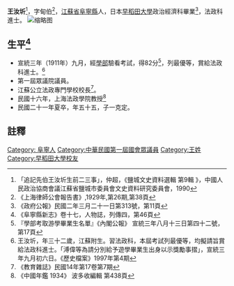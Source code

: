 {{明清人物信息框
| 姓名 = 王汝圻
| 原名 =
| 圖片名稱=  王汝圻.jpg
| 圖片大小 = 220px
| 圖片說明 =  
| 最高職務 =  
| 國家 =  
| 爵位 =
| 籍貫 = [[江蘇省|江蘇省]][[阜寧縣|阜寧縣]]
| 族裔 =  
| 旗籍 =  
| 字號 = 字甸伯
| 諡號 = 
| 出生日期 = 
| 出生地點 =
| 逝世日期 =  
| 逝世地點 = 
| 墓葬 = 
| 配偶 =  
| 親屬 =   
| 出身 = 
* 宣統三年進士出身
| 經歷 = 
| 著作 =  
*
*
*
}}
'''王汝圻'''{{BD|1878年|8月13日|1932年|3月||catIdx=W王}}<ref>「追記先伯王汝圻生前二三事」，仲超，《鹽城文史資料選輯 第9輯 》，中國人民政治協商會議江蘇省鹽城市委員會文史資料研究委員會，1990</ref>，字甸伯<ref>《上海律師公會報告書》,1929年,第26期,第38頁</ref>，[[江蘇省|江蘇省]][[阜寧縣|阜寧縣]]人，日本[[早稻田大學|早稻田大學]]政治經濟科畢業<ref>《政府公報》民國二年三月二十一日第313號，第11頁</ref>，法政科進士。
[[File:宣統三年留學生及第名單.PNG|缩略图]]
== 生平<ref>《阜寧縣新志》卷十七，人物誌，列傳四，第46頁</ref> == 
* 宣統三年（1911年）九月，經[[學部|學部]]驗看考試，得82分<ref>『學部考取游學畢業生名單』《內閣公報》 宣統三年八月十三日第四十二號，第17頁</ref>，列最優等，賞給法政科進士。<ref>王汝圻，年三十二歲，江蘇附生。習法政科，本屆考試列最優等，均擬請旨賞給法政科進士。「溥偉等為請分別給予遊學畢業生出身以示獎勵事摺」，宣統三年九月初六日。《歷史檔案》1997年第4期</ref>
* 第一屆眾議院議員。
* 江蘇公立法政專門學校校長<ref>《教育雜誌》民國14年第17卷第7期</ref>。
* 民國十六年，上海法政學院教授<ref>《中國年鑑 1934》  波多收編輯 第438頁</ref>
* 民國二十一年夏卒，年五十五，子一克定。

==註釋==
{{reflist}}

{{宣統三年游學畢業進士}}
{{DEFAULTSORT:W王}}
[[Category:_阜寧人|Category: 阜寧人]]
[[Category:中華民國第一屆國會眾議員|Category:中華民國第一屆國會眾議員]]
[[Category:王姓|Category:王姓]]
[[Category:早稻田大學校友|Category:早稻田大學校友]]